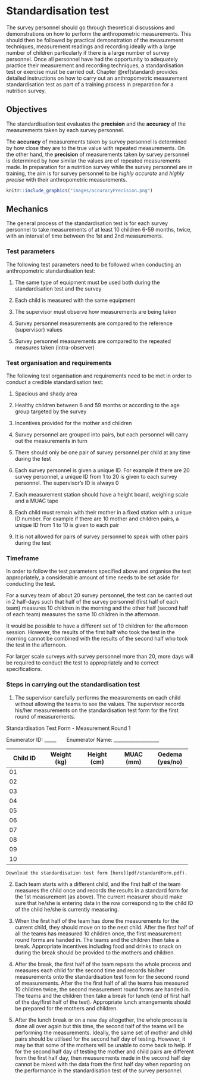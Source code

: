 # Standardisation test {#standard}

The survey personnel should go through theoretical discussions and demonstrations on how to perform the anthropometric measurements. This should then be followed by practical demonstration of the measurement techniques, measurement readings and recording ideally with a large number of children particularly if there is a large number of survey personnel. Once all personnel have had the opportunity to adequately practice their measurement and recording techniques, a standardisation test or exercise must be carried out. Chapter \@ref(standard) provides detailed instructions on how to carry out an anthropometric measurement standardisation test as part of a training process in preparation for a nutrition survey.

## Objectives

The standardisation test evaluates the **precision** and the **accuracy** of the measurements taken by each survey personnel.

The **accuracy** of measurements taken by survey personnel is determined by how close they are to the true value with repeated measurements. On the other hand, the **precision** of measurements taken by survey personnel is determined by how similar the values are of repeated measurements made. In preparation for a nutrition survey while the survey personnel are in training, the aim is for survey personnel to be *highly accurate* and *highly precise* with their anthropometric measurements.

```r
knitr::include_graphics("images/accuracyPrecision.png")
```

## Mechanics

The general process of the standardisation test is for each survey personnel to take measurements of at least 10 children 6-59 months, twice, with an interval of time between the 1st and 2nd measurements.

### Test parameters

The following test parameters need to be followed when conducting an anthropometric standardisation test:

1. The same type of equipment must be used both during the standardisation test and the survey

2. Each child is measured with the same equipment

3. The supervisor must observe how measurements are being taken

4. Survey personnel measurements are compared to the reference (supervisor) values

5. Survey personnel measurements are compared to the repeated measures taken (intra-observer)


### Test organisation and requirements

The following test organisation and requirements need to be met in order to conduct a credible standardisation test:

1. Spacious and shady area

2. Healthy children between 6 and 59 months or according to the age group targeted by the survey

3. Incentives provided for the mother and children 

3. Survey personnel are grouped into pairs, but each personnel will carry out the measurements in turn

4. There should only be one pair of survey personnel per child at any time during the test

5. Each survey personnel is given a unique ID. For example if there are 20 survey personnel, a unique ID from 1 to 20 is given to each survey personnel. The supervisor’s ID is always 0

6. Each measurement station should have a height board, weighing scale and a MUAC tape

7. Each child must remain with their mother in a fixed station with a unique ID number. For example if there are 10 mother and children pairs, a unique ID from 1 to 10 is given to each pair

8. It is not allowed for pairs of survey personnel to speak with other pairs during the test


### Timeframe

In order to follow the test parameters specified above and organise the test appropriately, a considerable amount of time needs to be set aside for conducting the test.

For a survey team of about 20 survey personnel, the test can be carried out in 2 half-days such that half of the survey personnel (first half of each team) measures 10 children in the morning and the other half (second half of each team) measures the same 10 children in the afternoon.

It would be possible to have a different set of 10 children for the afternoon session. However, the results of the first half who took the test in the morning cannot be combined with the results of the second half who took the test in the afternoon.

For larger scale surveys with survey personnel more than 20, more days will be required to conduct the test to appropriately and to correct specifications.


### Steps in carrying out the standardisation test

1. The supervisor carefully performs the measurements on each child without allowing the teams to see the values. The supervisor records his/her measurements on the standardisation test form for the first round of measurements.

<p style="text-align: centre;">Standardisation Test Form - Measurement Round 1</p>
                  
 Enumerator ID: _____          &nbsp; &nbsp; &nbsp;     Enumerator Name: ___________________         

+--------------------+--------------------+--------------------+--------------------+--------------------+
| Child ID           | Weight (kg)        | Height (cm)        | MUAC (mm)          | Oedema (yes/no)    |
+====================+====================+====================+====================+====================+
| 01                 |                    |                    |                    |                    |
+--------------------+--------------------+--------------------+--------------------+--------------------+
| 02                 |                    |                    |                    |                    |
+--------------------+--------------------+--------------------+--------------------+--------------------+
| 03                 |                    |                    |                    |                    |
+--------------------+--------------------+--------------------+--------------------+--------------------+
| 04                 |                    |                    |                    |                    |
+--------------------+--------------------+--------------------+--------------------+--------------------+
| 05                 |                    |                    |                    |                    |
+--------------------+--------------------+--------------------+--------------------+--------------------+
| 06                 |                    |                    |                    |                    |
+--------------------+--------------------+--------------------+--------------------+--------------------+
| 07                 |                    |                    |                    |                    |
+--------------------+--------------------+--------------------+--------------------+--------------------+
| 08                 |                    |                    |                    |                    |
+--------------------+--------------------+--------------------+--------------------+--------------------+
| 09                 |                    |                    |                    |                    |
+--------------------+--------------------+--------------------+--------------------+--------------------+
| 10                 |                    |                    |                    |                    |
+--------------------+--------------------+--------------------+--------------------+--------------------+

```block2
Download the standardisation test form [here](pdf/standardForm.pdf).
```

2. Each team starts with a different child, and the first half of the team measures the child once and records the results in a standard form for the 1st measurement (as above). The current measurer should make sure that he/she is entering data in the row corresponding to the child ID of the child he/she is currently measuring.

3. When the first half of the team has done the measurements for the current child, they should move on to the next child. After the first half of all the teams has measured 10 children once, the first measurement round forms are handed in. The teams and the children then take a break. Appropriate incentives including food and drinks to snack on during the break should be provided to the mothers and children.

4. After the break, the first half of the team repeats the whole process and measures each child for the second time and records his/her measurements onto the standardisation test form for the second round of measurements. After the the first half of all the teams has measured 10 children twice, the second measurement round forms are handed in. The teams and the children then take a break for lunch (end of first half of the day/first half of the test). Appropriate lunch arrangements should be prepared for the mothers and children.

5. After the lunch break or on a new day altogether, the whole process is done all over again but this time, the second half of the teams will be performing the measurements. Ideally, the same set of mother and child pairs should be utilised for the second half day of testing. However, it may be that some of the mothers will be unable to come back to help. If for the second half day of testing the mother and child pairs are different from the first half day, then measurements made in the second half day cannot be mixed with the data from the first half day when reporting on the performance in the standardisation test of the survey personnel.







